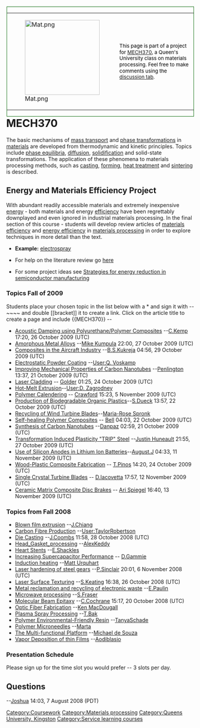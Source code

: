 {{topic header| Mat.png | MECH370 }}
<div style="float: right; border: 1px solid darkgreen; margin: 1px;">
{| cellspacing="0" style="width: 476px; background-color: #00BFFF; text-align: left;"
| style="width: 150px; height: 150px" | [[Image:Mat.png|200x200px]]
| style="font-size: 10pt; color: black; padding: 4pt; line-height: 1.25em;" |This page is part of a project for [[MECH370]], a Queen's University class on materials processing. Feel free to make comments using the [[{{NAMESPACE}} talk:{{PAGENAME}}|discussion tab]].
|}</div>
<br style="clear: left"/>

=MECH370=

The basic mechanisms of [[mass transport]]{{w|mass transport}} and [[phase transformations]]{{w|phase transformations}} in [[materials]] are developed from thermodynamic and kinetic principles. Topics include [[phase equilibria]]{{w|phase equilibria}}, [[diffusion]]{{w|diffusion}}, [[solidification]]{{w|solidification}} and solid-state transformations. The application of these phenomena to materials processing methods, such as [[casting]]{{w|casting}}, [[forming]]{{w|forming}}, [[heat treatment]]{{w|heat treatment}} and [[sintering]]{{w|sintering}} is described.

== Energy and Materials Efficiency Project ==

With abundant readily accessible materials and extremely inexpensive [[energy]] - both materials and energy [[efficiency]] have been regrettably downplayed and even ignored in industrial materials processing. In the final section of this course - students will develop review articles of [[materials efficiency]] and [[energy efficiency]] in [[materials processing]] in order to explore techniques in more detail than the text.

*'''Example:''' [[electrospray]]

*For help on the literature review go [[User:J.M.Pearce/Literature review| here]]

* For some project ideas see [http://www.solid-state.com/display_article/340770/5/none/none/Feat/Strategies-for-energy-reduction-in-semiconductor-manufacturin Strategies for energy reduction in semiconductor manufacturing]

=== Topics Fall of 2009 ===
Students place your chosen topic in the list below with a * and sign it with <nowiki>--~~~~ and double [[bracket]] it to create a link. Click on the article title to create a page and include {{MECH370}} </nowiki>
--
* [[Acoustic Damping using Polyurethane/Polymer Composites]] --[[User:Connor.Kemp|C.Kemp]] 17:20, 26 October 2009 (UTC)
* [[Amorphous Metal Alloys]] --[[User:mike.kumpula|Mike Kumpula]] 22:00, 27 October 2009 (UTC)
* [[Composites in the Aircraft Industry]] --[[User:B.S.Kukreja|B.S.Kukreja]] 04:56, 29 October 2009 (UTC)
* [[Electrostatic Powder Coating]] --[[User:Q. Voskamp]]
* [[Improving Mechanical Properties of Carbon Nanotubes]] --[[User:Penlington|Penlington]] 13:37, 21 October 2009 (UTC)
* [[Laser Cladding]] -- [[User:Golder|Golder]] 01:25, 24 October 2009 (UTC)
* [[Hot-Melt Extrusion]]--[[User:D. Zagrodney]]
* [[Polymer Calendering]] -- [[User:Crawford|Crawford]] 15:23, 5 November 2009 (UTC)
* [[Production of Biodegradable Organic Plastics]]--[[User:S.Dueck|S.Dueck]] 13:57, 22 October 2009 (UTC)
* [[Recycling of Wind Turbine Blades]]--[[User:Maria-Rose Spronk|Maria-Rose Spronk]]
* [[Self-healing Polymer Composites]] -- [[User:G.Bell|Bell]] 04:03, 22 October 2009 (UTC)
* [[Synthesis of Carbon Nanotubes]] --[[User:Danpaz|Danpaz]] 02:59, 21 October 2009 (UTC)
* [[Transformation Induced Plasticity "TRIP" Steel]] --[[User:JustinHuneault|Justin Huneault]] 21:55, 27 October 2009 (UTC)
* [[Use of Silicon Anodes in Lithium Ion Batteries]]--[[User:August.J|August.J]] 04:33, 11 November 2009 (UTC)
* [[Wood-Plastic Composite Fabrication]] --  [[User:T.Pinos|T.Pinos]] 14:20, 24 October 2009 (UTC)
* [[Single Crystal Turbine Blades]] -- [[User:D.Iacovetta|D.Iacovetta]] 17:57, 12 November 2009 (UTC)
* [[Ceramic Matrix Composite Disc Brakes ]] -- [[User:Ari Spiegel|Ari Spiegel]] 16:40, 13 November 2009 (UTC)

=== Topics from Fall 2008 ===
* [[Blown film extrusion]] --[[User:J.Chiang|J.Chiang]]
* [[Carbon Fibre Production]] --[[User:TaylorRobertson]]
* [[Die Casting]] --[[User:J.Coombs|J.Coombs]] 11:58, 28 October 2008 (UTC)
* [[Head_Gasket_processing]] --[[User:AlexKeddy|AlexKeddy]]
* [[Heart Stents]] --[[User:E.Shackles|E.Shackles]]
* [[Increasing Supercapacitor Performance]] -- [[User:D.Gammie|D.Gammie]]
* [[Induction heating]] --[[User:M. Urquhart|Matt Urquhart]]
* [[Laser hardening of steel gears]] --[[User:P.Sinclair|P.Sinclair]] 20:01, 6 November 2008 (UTC)
* [[Laser Surface Texturing]] --[[User:S.Keating|S.Keating]] 16:38, 26 October 2008 (UTC)
* [[Metal reclamation and recycling of electronic waste]] --[[User:E.Paulin|E.Paulin]]
* [[Microwave processing]] --[[User:S.Fraser|S.Fraser]]
* [[Molecular Beam Epitaxy]] --[[User:C.Cochrane|C.Cochrane]] 15:17, 20 October 2008 (UTC)
* [[Optic Fiber Fabrication]] --[[User:Ken MacDougall|Ken MacDougall]]
* [[Plasma Spray Processing]] --[[User:T. Bak|T.Bak]]
* [[Polymer Environmental-Friendly Resin]] --[[User:TanyaSchade|TanyaSchade]]
* [[Polymer Microneedles]] --[[User:Marta|Marta]]
* [[The Multi-functional Platform]] --[[User:MdS|Michael de Souza]] 
* [[Vapor Deposition of thin Films]] --[[User:Aodiblasio|Aodiblasio]]

=== Presentation Schedule ===
Please sign up for the time slot you would prefer -- 3 slots per day.

== Questions ==
--[[User:J.M.Pearce|Joshua]] 14:03, 7 August 2008 (PDT)

[[Category:MECH370| ]]
[[Category:Coursework]]
[[Category:Materials processing]]
[[Category:Queens University, Kingston]]
[[Category:Service learning courses]]